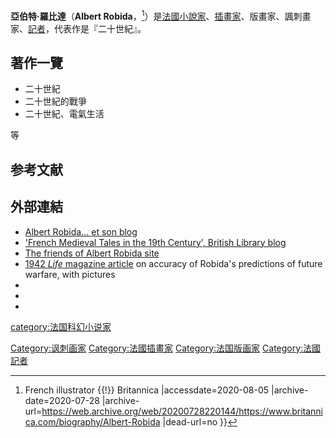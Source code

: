 {{Infobox writer <!-- For more information see [[:Template:Infobox_writer/doc|:Template:Infobox writer/doc]]. -->
| name = Albert Robida
| image = Albert Robida.jpg
| imagesize = 180px
| alt =
| caption = 
| pseudonym =
| birth_name = 	Albert Robida
| birth_date = 
| birth_place = 法國[[康白尼|康白尼]]
| death_date = 
| death_place = 法國[[塞納河畔納伊|塞納河畔納伊]]
| resting_place = 
| occupation = 作家、插畫家、版畫家、諷刺畫家、記者
| language = 法語
| nationality =
| ethnicity =
| citizenship =
| education =
| alma_mater =
| period =
| genre =
| subject =
| movement =
| notableworks =
| spouse =
| partner =
| children =
| relatives =
| awards =
| signature =
| signature_alt =
| website =
| portaldisp =
}}
'''亞伯特·羅比達'''（'''Albert Robida'''，{{bd|1848年|3月14日|1926年|10月11日|Robida, Albert}}<ref>{{Cite web |url=https://www.britannica.com/biography/Albert-Robida |title=Albert Robida {{!}} French illustrator {{!}} Britannica |accessdate=2020-08-05 |archive-date=2020-07-28 |archive-url=https://web.archive.org/web/20200728220144/https://www.britannica.com/biography/Albert-Robida |dead-url=no }}</ref>）是[[法國|法國]][[小說家|小說家]]、[[插畫家|插畫家]]、版畫家、諷刺畫家、[[記者|記者]]，代表作是『二十世紀』。

== 著作一覽 ==
*二十世紀
*二十世紀的戰爭
*二十世紀、電氣生活
等

== 参考文献 ==
{{Reflist}}

== 外部連結 ==
{{Commons category|Albert Robida}}
{{wikisourcelang|fr|Albert Robida}}
 
* [http://albert-robida.blogspot.co.uk/ Albert Robida... et son blog] {{Wayback|url=http://albert-robida.blogspot.co.uk/ |date=20180327225116 }} {{in lang|fr}}
* [http://blogs.bl.uk/european/2017/04/french-medieval-tales-in-the-19th-century.html/ 'French Medieval Tales in the 19th Century', British Library blog] {{Wayback|url=http://blogs.bl.uk/european/2017/04/french-medieval-tales-in-the-19th-century.html/ |date=20181013180737 }}
* [http://www.robida.info/ The friends of Albert Robida site] {{Wayback|url=http://www.robida.info/ |date=20210227153822 }} {{in lang|fr}}
* [https://books.google.com/books?id=PFAEAAAAMBAJ&lpg=PA2&pg=PA12#v=onepage&q&f=true 1942 ''Life'' magazine article] {{Wayback|url=https://books.google.com/books?id=PFAEAAAAMBAJ&lpg=PA2&pg=PA12#v=onepage&q&f=true |date=20210426135210 }} on accuracy of Robida's predictions of future warfare, with pictures
* {{gutenberg author | id=Albert_Robida | name="Albert" Robida}}
* {{Internet Archive author |sname=Albert Robida}}
* {{Librivox author |id=6127}}

{{Authority control}}

{{DEFAULTSORT:Robida, Albert}}
[[category:法国科幻小说家|category:法国科幻小说家]]
[[Category:讽刺画家|Category:讽刺画家]]
[[Category:法國插畫家|Category:法國插畫家]]
[[Category:法国版画家|Category:法国版画家]]
[[Category:法國記者|Category:法國記者]]